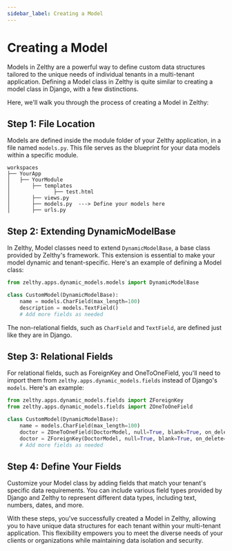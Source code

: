 ```yaml
---
sidebar_label: Creating a Model
---
```


# Creating a Model

Models in Zelthy are a powerful way to define custom data structures tailored to the unique needs of individual tenants in a multi-tenant application. Defining a Model class in Zelthy is quite similar to creating a model class in Django, with a few distinctions.

Here, we'll walk you through the process of creating a Model in Zelthy:

## Step 1: File Location

Models are defined inside the module folder of your Zelthy application, in a file named `models.py`. This file serves as the blueprint for your data models within a specific module.

```plaintext
workspaces
├── YourApp
│   ├── YourModule
│       ├── templates
│              ├── test.html
│       ├── views.py
│       ├── models.py  ---> Define your models here
│       ├── urls.py
```

## Step 2: Extending DynamicModelBase

In Zelthy, Model classes need to extend `DynamicModelBase`, a base class provided by Zelthy's framework. This extension is essential to make your model dynamic and tenant-specific. Here's an example of defining a Model class:

```python
from zelthy.apps.dynamic_models.models import DynamicModelBase

class CustomModel(DynamicModelBase):
    name = models.CharField(max_length=100)
    description = models.TextField()
    # Add more fields as needed
```

The non-relational fields, such as `CharField` and `TextField`, are defined just like they are in Django.

## Step 3: Relational Fields

For relational fields, such as ForeignKey and OneToOneField, you'll need to import them from `zelthy.apps.dynamic_models.fields` instead of Django's `models`. Here's an example:

```python
from zelthy.apps.dynamic_models.fields import ZForeignKey
from zelthy.apps.dynamic_models.fields import ZOneToOneField

class CustomModel(DynamicModelBase):
    name = models.CharField(max_length=100)
    doctor = ZOneToOneField(DoctorModel, null=True, blank=True, on_delete=models.CASCADE)
    doctor = ZForeignKey(DoctorModel, null=True, blank=True, on_delete=models.CASCADE)
    # Add more fields as needed
```

## Step 4: Define Your Fields

Customize your Model class by adding fields that match your tenant's specific data requirements. You can include various field types provided by Django and Zelthy to represent different data types, including text, numbers, dates, and more.

With these steps, you've successfully created a Model in Zelthy, allowing you to have unique data structures for each tenant within your multi-tenant application. This flexibility empowers you to meet the diverse needs of your clients or organizations while maintaining data isolation and security.